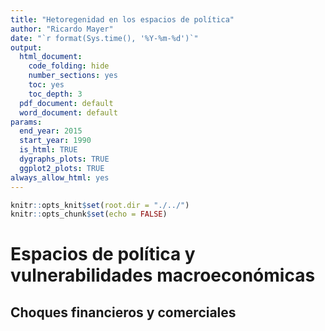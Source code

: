 ```yaml
---
title: "Hetoregenidad en los espacios de política"
author: "Ricardo Mayer"
date: "`r format(Sys.time(), '%Y-%m-%d')`"
output:
  html_document:
    code_folding: hide
    number_sections: yes
    toc: yes
    toc_depth: 3
  pdf_document: default
  word_document: default
params:
  end_year: 2015
  start_year: 1990
  is_html: TRUE
  dygraphs_plots: TRUE
  ggplot2_plots: TRUE
always_allow_html: yes
---
```



```r

knitr::opts_knit$set(root.dir = "./../")
knitr::opts_chunk$set(echo = FALSE)

```


# Espacios de política y vulnerabilidades macroeconómicas

## Choques financieros y comerciales






